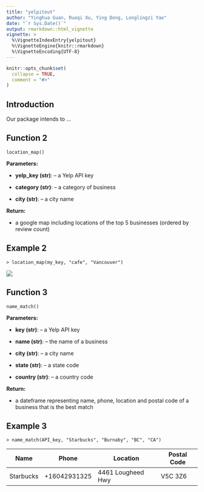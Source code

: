```yaml
---
title: "yelpitout"
author: "Yinghua Guan, Ruoqi Xu, Ying Dong, Longlingzi Yao"
date: "`r Sys.Date()`"
output: rmarkdown::html_vignette
vignette: >
  %\VignetteIndexEntry{yelpitout}
  %\VignetteEngine{knitr::rmarkdown}
  %\VignetteEncoding{UTF-8}
---
```


```r
knitr::opts_chunk$set(
  collapse = TRUE,
  comment = "#>"
)
```

## Introduction

Our package intends to ...




## Function 2

```
location_map()
```

**Parameters:**

* **yelp_key (str)**: -- a Yelp API key

* **category (str)**: -- a category of business 
            
* **city (str)**: -- a city name

**Return:**

* a google map including locations of the top 5 businesses (ordered by review count)

## Example 2

```
> location_map(my_key, "cafe", "Vancouver")
```    

![](../image/function3_output.png)
   
## Function 3

```
name_match()
```

**Parameters:**

* **key (str)**: -- a Yelp API key

* **name (str)**: -- the name of a business 
            
* **city (str)**: -- a city name    
   
* **state (str)**: -- a state code    
   
* **country (str)**: -- a country code

**Return:**

* a dateframe representing name, phone, location and postal code of a business that is the best match

## Example 3

```
> name_match(API_key, "Starbucks", "Burnaby", "BC", "CA")
```     

| Name | Phone | Location | Postal Code |
| --- | -------- | -------- | -------- |
| Starbucks | +16042931325 | 4461 Lougheed Hwy | V5C 3Z6 |         
              
                 
                    
                       
                          
                             
                             